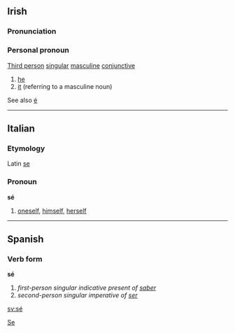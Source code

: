 ==Irish==
===Pronunciation===
{{IPA|[ʃeː]}}
===Personal pronoun===
[[Third person]] [[singular]] [[masculine]] [[conjunctive]]
#[[he]]
#[[it]] (referring to a masculine noun)

See also [[é]]

[[Category:Irish language|Se]]
----

==Italian==
===Etymology===
Latin [[se]]
===Pronoun===
'''sé'''

# [[oneself]], [[himself]], [[herself]]

----

==Spanish==
===Verb form===
'''sé'''

# ''first-person singular indicative present of [[saber]]''
# ''second-person singular imperative of [[ser]]''

[[sv:sé]]